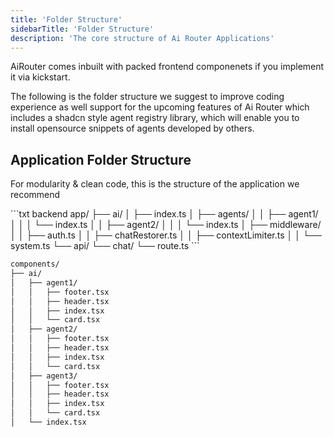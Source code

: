 ```yaml
---
title: 'Folder Structure'
sidebarTitle: 'Folder Structure'
description: 'The core structure of Ai Router Applications'
---
```


AiRouter comes inbuilt with packed frontend componenets if you implement it via kickstart.

The following is the folder structure we suggest to improve coding experience as well support for the upcoming features of Ai Router which includes a shadcn style agent registry library, which will enable you to install opensource snippets of agents developed by others.

## Application Folder Structure

For modularity & clean code, this is the structure of the application we recommend

<CodeGroup>
```txt backend
app/
├── ai/
│   ├── index.ts
│   ├── agents/
│   │   ├── agent1/
│   │   │   └── index.ts
│   │   ├── agent2/
│   │   │   └── index.ts
│   ├── middleware/
│   │   ├── auth.ts
│   │   ├── chatRestorer.ts
│   │   ├── contextLimiter.ts
│   │   └── system.ts
└── api/
    └── chat/
        └── route.ts
```

```txt frontend
components/
├── ai/
│   ├── agent1/
│   │   ├── footer.tsx
│   │   ├── header.tsx
│   │   ├── index.tsx
│   │   └── card.tsx
│   ├── agent2/
│   │   ├── footer.tsx
│   │   ├── header.tsx
│   │   ├── index.tsx
│   │   └── card.tsx
│   ├── agent3/
│   │   ├── footer.tsx
│   │   ├── header.tsx
│   │   ├── index.tsx
│   │   └── card.tsx
│   └── index.tsx
```

</CodeGroup>

